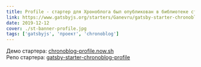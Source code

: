 ```yaml
---
title: Profile - стартер для Хроноблога был опубликован в библиотеке стартеров Gatsbyjs
link: https://www.gatsbyjs.org/starters/Ganevru/gatsby-starter-chronoblog-profile/
date: 2019-12-12
cover: ./st-banner-profile.jpg
tags: ['gatsbyjs', 'проект', 'chronoblog']
---
```


Демо стартера: [chronoblog-profile.now.sh](https://chronoblog-profile.now.sh)  
Репо стартера: [gatsby-starter-chronoblog-profile](https://github.com/Chronoblog/gatsby-starter-chronoblog-profile)
